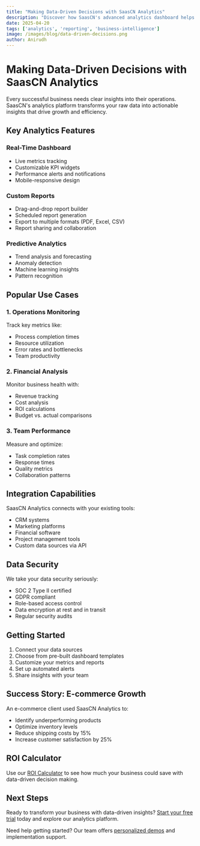 ```yaml
---
title: "Making Data-Driven Decisions with SaasCN Analytics"
description: "Discover how SaasCN's advanced analytics dashboard helps businesses make smarter decisions. Learn about our real-time metrics, custom reporting, and actionable insights features."
date: 2025-04-20
tags: ['analytics', 'reporting', 'business-intelligence']
image: /images/blog/data-driven-decisions.png
author: Anirudh
---
```


# Making Data-Driven Decisions with SaasCN Analytics

Every successful business needs clear insights into their operations. SaasCN's analytics platform transforms your raw data into actionable insights that drive growth and efficiency.

## Key Analytics Features

### Real-Time Dashboard
- Live metrics tracking
- Customizable KPI widgets
- Performance alerts and notifications
- Mobile-responsive design

### Custom Reports
- Drag-and-drop report builder
- Scheduled report generation
- Export to multiple formats (PDF, Excel, CSV)
- Report sharing and collaboration

### Predictive Analytics
- Trend analysis and forecasting
- Anomaly detection
- Machine learning insights
- Pattern recognition

## Popular Use Cases

### 1. Operations Monitoring
Track key metrics like:
- Process completion times
- Resource utilization
- Error rates and bottlenecks
- Team productivity

### 2. Financial Analysis
Monitor business health with:
- Revenue tracking
- Cost analysis
- ROI calculations
- Budget vs. actual comparisons

### 3. Team Performance
Measure and optimize:
- Task completion rates
- Response times
- Quality metrics
- Collaboration patterns

## Integration Capabilities

SaasCN Analytics connects with your existing tools:
- CRM systems
- Marketing platforms
- Financial software
- Project management tools
- Custom data sources via API

## Data Security

We take your data security seriously:
- SOC 2 Type II certified
- GDPR compliant
- Role-based access control
- Data encryption at rest and in transit
- Regular security audits

## Getting Started

1. Connect your data sources
2. Choose from pre-built dashboard templates
3. Customize your metrics and reports
4. Set up automated alerts
5. Share insights with your team

## Success Story: E-commerce Growth

An e-commerce client used SaasCN Analytics to:
- Identify underperforming products
- Optimize inventory levels
- Reduce shipping costs by 15%
- Increase customer satisfaction by 25%

## ROI Calculator

Use our [ROI Calculator](https://saascn.techwithanirudh.com/roi-calculator) to see how much your business could save with data-driven decision making.

## Next Steps

Ready to transform your business with data-driven insights? [Start your free trial](https://saascn.techwithanirudh.com) today and explore our analytics platform.

Need help getting started? Our team offers [personalized demos](https://saascn.techwithanirudh.com/demo) and implementation support.